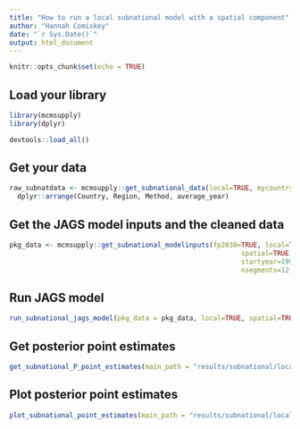 ```yaml
---
title: "How to run a local subnational model with a spatial component"
author: "Hannah Comiskey"
date: "`r Sys.Date()`"
output: html_document
---
```


```r
knitr::opts_chunk$set(echo = TRUE)
```

## Load your library

```r
library(mcmsupply)
library(dplyr)
```

```r
devtools::load_all()
```

## Get your data

```r
raw_subnatdata <- mcmsupply::get_subnational_data(local=TRUE, mycountry="Nepal") %>%
  dplyr::arrange(Country, Region, Method, average_year)
```

## Get the JAGS model inputs and the cleaned data

```r
pkg_data <- mcmsupply::get_subnational_modelinputs(fp2030=TRUE, local=TRUE,
                                                          spatial=TRUE, mycountry="Nepal",
                                                          startyear=1990, endyear=2028.5,
                                                          nsegments=12, raw_subnatdata)

```

## Run JAGS model

```r
run_subnational_jags_model(pkg_data = pkg_data, local=TRUE, spatial=TRUE, main_path = "results/local_spatial/", n_iter = 80000, n_burnin = 10000, n_thin = 35, mycountry="Nepal")

```

## Get posterior point estimates

```r
get_subnational_P_point_estimates(main_path = "results/subnational/local_spatial/", pkg_data, local=TRUE, spatial=TRUE, mycountry="Nepal")
```


## Plot posterior point estimates

```r
plot_subnational_point_estimates(main_path = "results/subnational/local_spatial/", pkg_data = pkg_data, vis_path = "visualisation/subnational/local_spatial/", local=TRUE, mycountry="Nepal")
```
